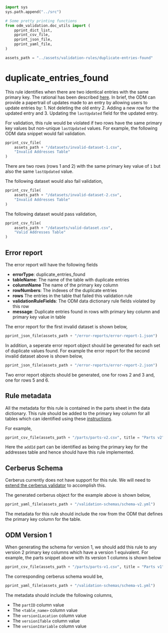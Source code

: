 ```python
import sys
sys.path.append("../src")

# Some pretty printing functions
from odm_validation.doc_utils import (
    pprint_dict_list, 
    pprint_csv_file, 
    pprint_json_file, 
    pprint_yaml_file,
)

assets_path = "../assets/validation-rules/duplicate-entries-found"
```

# duplicate_entries_found

This rule identifies when there are two identical entries with the same primary key. The rational has been described [here](https://odm.discourse.group/t/duplicate-entries-and-lastedited-field/55). In brief, the ODM can provide a papertrail of updates made to an entry by allowing users to update entries by: 1. Not deleting the old entry 2. Adding a new row for the updated entry and 3. Updating the `lastUpdated` field for the updated entry.

For validation, this rule would be violated if two rows have the same primary key values but non-unique `lastUpdated` values. For example, the following ODM data snippet would fail validation.

```python
pprint_csv_file(
    assets_path + "/datasets/invalid-dataset-1.csv", 
    "Invalid Addresses Table"
)
```

There are two rows (rows 1 and 2) with the same primary key value of `1` but also the same `lastUpdated` value.

The following dataset would also fail validation,

```python
pprint_csv_file(
    assets_path + "/datasets/invalid-dataset-2.csv",
    "Invalid Addresses Table"
)
```

The following dataset would pass validation,

```python
pprint_csv_file(
    assets_path + "/datasets/valid-dataset.csv",
    "Valid Addresses Table"
)
```

## Error report

The error report will have the following fields

* **errorType**: duplicate_entries_found
* **tableName**: The name of the table with duplicate entries
* **columnName** The name of the primary key column
* **rowNumbers**: The indexes of the duplicate entries
* **rows** The entries in the table that failed this validation rule
* **validationRuleFields**: The ODM data dictionary rule fields violated by this row
* **message**: Duplicate entries found in rows <row_indexes> with primary key column <column_name> and primary key value <primary_key_value> in table <table_name>

The error report for the first invalid dataset is shown below,

```python
pprint_json_file(assets_path + "/error-reports/error-report-1.json")
```

In addition, a seperate error report object should be generated for each set of duplicate values found. For example the error report for the second invalid dataset above is shown below,

```python
pprint_json_file(assets_path + "/error-reports/error-report-2.json")
```

Two error report objects should be generated, one for rows 2 and 3 and, one for rows 5 and 6.

## Rule metadata

All the metadata for this rule is contained in the parts sheet in the data dictionary. This rule should be added to the primary key column for all tables which can identified using these [instructions](../specs/odm-how-tos.md#how-to-get-the-columns-names-for-a-table).

For example,

```python
pprint_csv_file(assets_path + "/parts/parts-v2.csv", title = "Parts v2")
```

Here the `addId` part can be identified as being the primary key for the addresses table and hence should have this rule implemented.

## Cerberus Schema

Cerberus currently does not have support for this rule. We will need to [extend the cerberus validator](https://docs.python-cerberus.org/en/stable/customize.html) to accomplish this.

The generated cerberus object for the example above is shown below,

```python
pprint_yaml_file(assets_path + "/validation-schemas/schema-v2.yml")
```

The metadata for this rule should include the row from the ODM that defines the primary key column for the table.

## ODM Version 1

When generating the schema for version 1, we should add this rule to any version 2 primary key columns which have a version 1 equivalent. For example, the parts snippet above with its version 1 columns is shown below

```python
pprint_csv_file(assets_path + "/parts/parts-v1.csv", title = "Parts v1")
```

The corresponding cerberus schema would be,

```python
pprint_yaml_file(assets_path + "/validation-schemas/schema-v1.yml")
```

The metadata should include the following columns,

* The `partID` column value
* The `<table_name>` column value 
* The `version1Location` column value
* The `version1Table` column value
* The `version1Variable` column value